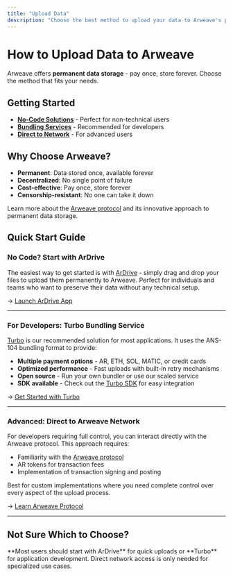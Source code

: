 ```yaml
---
title: "Upload Data"
description: "Choose the best method to upload your data to Arweave's permanent storage network"
---
```


# How to Upload Data to Arweave

Arweave offers **permanent data storage** - pay once, store forever. Choose the method that fits your needs.

## Getting Started

- [**No-Code Solutions**](/how-to-upload-data/no-code) - Perfect for non-technical users
- [**Bundling Services**](/how-to-upload-data/bundling-services) - Recommended for developers
- [**Direct to Network**](/how-to-upload-data/direct-to-network) - For advanced users

## Why Choose Arweave?

- **Permanent**: Data stored once, available forever
- **Decentralized**: No single point of failure
- **Cost-effective**: Pay once, store forever
- **Censorship-resistant**: No one can take it down

Learn more about the [Arweave protocol](https://arweave.org) and its innovative approach to permanent data storage.

## Quick Start Guide

### **No Code? Start with ArDrive**

The easiest way to get started is with [ArDrive](https://app.ardrive.io) - simply drag and drop your files to upload them permanently to Arweave. Perfect for individuals and teams who want to preserve their data without any technical setup.

→ [Launch ArDrive App](https://app.ardrive.io)

---

### **For Developers: Turbo Bundling Service**

[Turbo](https://turbo.ardrive.net) is our recommended solution for most applications. It uses the ANS-104 bundling format to provide:

- **Multiple payment options** - AR, ETH, SOL, MATIC, or credit cards
- **Optimized performance** - Fast uploads with built-in retry mechanisms
- **Open source** - Run your own bundler or use our scaled service
- **SDK available** - Check out the [Turbo SDK](/sdks/turbo-sdk) for easy integration

→ [Get Started with Turbo](https://turbo.ardrive.net)

---

### **Advanced: Direct to Arweave Network**

For developers requiring full control, you can interact directly with the Arweave protocol. This approach requires:

- Familiarity with the [Arweave protocol](https://arweave.org)
- AR tokens for transaction fees
- Implementation of transaction signing and posting

Best for custom implementations where you need complete control over every aspect of the upload process.

→ [Learn Arweave Protocol](https://arweave.org)

---

## Not Sure Which to Choose?

<Callout type="info">
**Most users should start with ArDrive** for quick uploads or **Turbo** for application development. Direct network access is only needed for specialized use cases.
</Callout>


